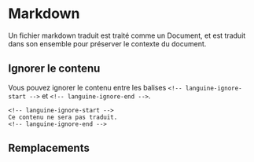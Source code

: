 # Markdown

Un fichier markdown traduit est traité comme un Document, et est traduit dans son ensemble pour préserver le contexte du document.

## Ignorer le contenu

Vous pouvez ignorer le contenu entre les balises `<!-- languine-ignore-start -->` et `<!-- languine-ignore-end -->`.

```mdx
<!-- languine-ignore-start -->
Ce contenu ne sera pas traduit.
<!-- languine-ignore-end -->
``` 

## Remplacements